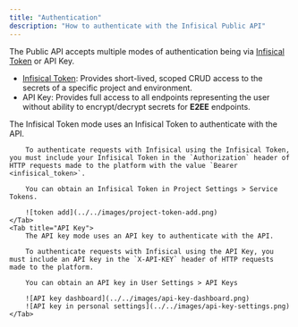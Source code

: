 ---
title: "Authentication"
description: "How to authenticate with the Infisical Public API"
---

The Public API accepts multiple modes of authentication being via [Infisical Token](/documentation/platform/token) or API Key.

- [Infisical Token](/documentation/platform/token): Provides short-lived, scoped CRUD access to the secrets of a specific project and environment.
- API Key: Provides full access to all endpoints representing the user without ability to encrypt/decrypt secrets for **E2EE** endpoints.

<Tabs>
    <Tab title="Infisical Token">
        The Infisical Token mode uses an Infisical Token to authenticate with the API.

        To authenticate requests with Infisical using the Infisical Token, you must include your Infisical Token in the `Authorization` header of HTTP requests made to the platform with the value `Bearer <infisical_token>`.

        You can obtain an Infisical Token in Project Settings > Service Tokens.

        ![token add](../../images/project-token-add.png)
    </Tab>
    <Tab title="API Key">
        The API key mode uses an API key to authenticate with the API.

        To authenticate requests with Infisical using the API Key, you must include an API key in the `X-API-KEY` header of HTTP requests made to the platform. 

        You can obtain an API key in User Settings > API Keys

        ![API key dashboard](../../images/api-key-dashboard.png)
        ![API key in personal settings](../../images/api-key-settings.png)
    </Tab>
</Tabs>